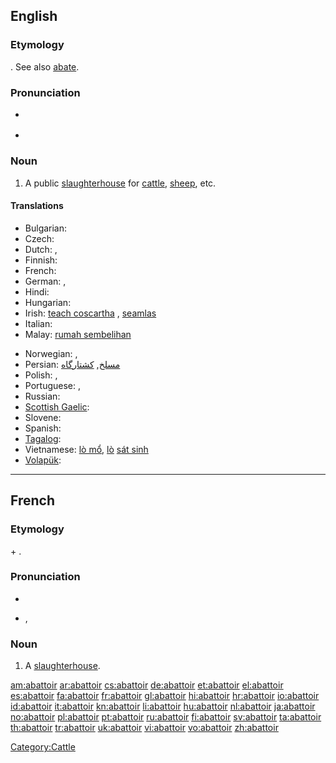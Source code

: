 {{was wotd|2008|December|7}}
==English==
{{Wikisource1911Enc|Abattoir}}

===Etymology===
{{etyl|fr|en}} {{term|abattoir|lang=fr}}. See also [[abate]].

===Pronunciation===
* {{a|UK|US}} {{IPA|/ˈæb.ə.twɑː/}}
* {{audio|en-us-abattoir.ogg|Audio (US)}}

===Noun===
{{en-noun}}

# A public [[slaughterhouse]] for [[cattle]], [[sheep]], etc.

====Translations====
{{trans-top|public slaughterhouse}}
* Bulgarian: {{t+|bg|кланица|f}}
* Czech: {{t-|cs|jatky|f|p}}
* Dutch: {{t+|nl|slachthuis|n}}, {{t+|nl|abattoir|n}}
* Finnish: {{t+|fi|teurastamo}}
* French: {{t+|fr|abattoir|m}}
* German: {{t-|de|Schlachthaus|n}}, {{t+|de|Schlachthof|m}}
* Hindi: {{t|hi|बूचड़खाना|m|xs=Hindi}}
* Hungarian: {{t+|hu|vágóhíd}}
* Irish: [[teach coscartha]] {{m}}, [[seamlas]]
* Italian: {{t-|it|mattatoio}}
* Malay: [[rumah sembelihan]]
{{trans-mid}}
* Norwegian: {{t|no|slakterhus|n}}, {{t+|no|slakteri|n}}
* Persian: [[مسلخ]], [[کشتارگاه]]
* Polish: {{t|pl|rzeźnia|f}}, {{t|pl|ubojnia|f}}
* Portuguese: {{t+|pt|matadouro}}, {{t+|pt|açougue}}
* Russian: {{t+|ru|бойня|f|tr=bójn'a}}
* [[Scottish Gaelic]]: {{t-|gd|taigh-spadaidh|m|xs=Scottish Gaelic}}
* Slovene: {{t|sl|klavnica|f}}
* Spanish: {{t|es|matadero|m}}
* [[Tagalog]]: {{t|tl|bahay-katayan}}
* Vietnamese: [[lò mổ]], [[lò]] [[sát sinh]]
* [[Volapük]]: {{t|vo|pugöp}}
{{trans-bottom}}

----

==French==

===Etymology===
{{term|abattre|Abattre|to slaughter}} + {{term|-oir}}.

===Pronunciation===
* {{audio|Fr-abattoir.ogg|audio}}
* {{IPA|/a.ba.twaʁ/|lang=fr}}, {{SAMPA|/a.ba.twaR/}}

===Noun===
{{fr-noun|m}}

# A [[slaughterhouse]].

[[Category:Cattle]]

[[am:abattoir]]
[[ar:abattoir]]
[[cs:abattoir]]
[[de:abattoir]]
[[et:abattoir]]
[[el:abattoir]]
[[es:abattoir]]
[[fa:abattoir]]
[[fr:abattoir]]
[[gl:abattoir]]
[[hi:abattoir]]
[[hr:abattoir]]
[[io:abattoir]]
[[id:abattoir]]
[[it:abattoir]]
[[kn:abattoir]]
[[li:abattoir]]
[[hu:abattoir]]
[[nl:abattoir]]
[[ja:abattoir]]
[[no:abattoir]]
[[pl:abattoir]]
[[pt:abattoir]]
[[ru:abattoir]]
[[fi:abattoir]]
[[sv:abattoir]]
[[ta:abattoir]]
[[th:abattoir]]
[[tr:abattoir]]
[[uk:abattoir]]
[[vi:abattoir]]
[[vo:abattoir]]
[[zh:abattoir]]